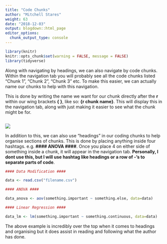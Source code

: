 ```yaml
---
title: "Code Chunks"
author: "Mitchell Stares"
weight: 63
date: "2018-12-03"
output: blogdown::html_page
editor_options:
  chunk_output_type: console
---
```

```r
library(knitr)
knitr::opts_chunk$set(warning = FALSE, message = FALSE)
library(tidyverse)
```

Along with navigating by headings, we can also navigate by code chunks. Within the navigation tab you will probably see all the code chunks listed "Chunk 1", "Chunk 2", "Chunk 3" etc. To make this easier, we can actually name our chunks to help with this navigation.  

This is done by writing the name we want for our chunk directly after the **r** within our wing brackets **{ }**, like so: **{r chunk name}**. This will display this in the navigation tab, along with just making it easier to see what the chunk might be for. 

```r

```


![](images/chunkname.png?width=30pc)


In addition to this, we can also use "headings" in our coding chunks to help organise sections of chunks. This is done by placing anything inside four hashtags. e.g. **#### ANOVA ####**. Once you place 4 on either side of something inside a chunk, it will appear in the navigation tab. **Personally, I dont use this, but I will use hashtag like headings or a row of -'s to separate parts of code**.

```r
#### Data Modification ####

data <- read.csv("filename.csv")

#### ANOVA ####

data_anova <- aov(something.important ~ something.else, data=data)

#### Linear Regression ####

data_lm <- lm(something.important ~ something.continuous, data=data)

```

The above example is incredibly over the top when it comes to headings and organising but it does assist in reading and following what the author has done.  